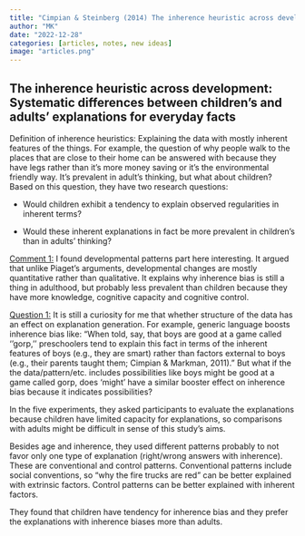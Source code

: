 ```yaml
---
title: "Cimpian & Steinberg (2014) The inherence heuristic across development: Systematic differences between children's and adults' explanations for everyday facts "
author: "MK"
date: "2022-12-28"
categories: [articles, notes, new ideas]
image: "articles.png"
---
```


## **The inherence heuristic across development: Systematic differences between children's and adults' explanations for everyday facts**

Definition of inherence heuristics: Explaining the data with mostly inherent features of the things. For example, the question of why people walk to the places that are close to their home can be answered with because they have legs rather than it's more money saving or it's the environmental friendly way. It's prevalent in adult's thinking, but what about children? Based on this question, they have two research questions:

-   Would children exhibit a tendency to explain observed regularities in inherent terms?

-   Would these inherent explanations in fact be more prevalent in children's than in adults' thinking?

[Comment 1:]{.underline} I found developmental patterns part here interesting. It argued that unlike Piaget's arguments, developmental changes are mostly quantitative rather than qualitative. It explains why inherence bias is still a thing in adulthood, but probably less prevalent than children because they have more knowledge, cognitive capacity and cognitive control.

[Question 1:]{.underline} It is still a curiosity for me that whether structure of the data has an effect on explanation generation. For example, generic language boosts inherence bias like: "When told, say, that boys are good at a game called ''gorp,'' preschoolers tend to explain this fact in terms of the inherent features of boys (e.g., they are smart) rather than factors external to boys (e.g., their parents taught them; Cimpian & Markman, 2011)." But what if the the data/pattern/etc. includes possibilities like boys might be good at a game called gorp, does 'might' have a similar booster effect on inherence bias because it indicates possibilities?

In the five experiments, they asked participants to evaluate the explanations because children have limited capacity for explanations, so comparisons with adults might be difficult in sense of this study's aims.

Besides age and inherence, they used different patterns probably to not favor only one type of explanation (right/wrong answers with inherence). These are conventional and control patterns. Conventional patterns include social conventions, so "why the fire trucks are red" can be better explained with extrinsic factors. Control patterns can be better explained with inherent factors.

They found that children have tendency for inherence bias and they prefer the explanations with inherence biases more than adults.
